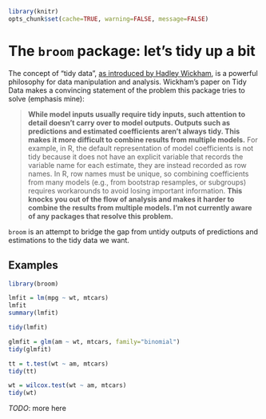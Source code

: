<!--
%\VignetteEngine{knitr::knitr}
%\VignetteIndexEntry{Introduction to broom}
-->

```r
library(knitr)
opts_chunk$set(cache=TRUE, warning=FALSE, message=FALSE)
```

The `broom` package: let's tidy up a bit
========================================

The concept of "tidy data", [as introduced by Hadley Wickham](http://vita.had.co.nz/papers/tidy-data.html), is a powerful philosophy for data manipulation and analysis. Wickham's paper on Tidy Data makes a convincing statement of the problem this package tries to solve (emphasis mine):

> **While model inputs usually require tidy inputs, such attention to detail doesn't carry over to model outputs. Outputs such as predictions and estimated coefficients aren't always tidy. This makes it more difficult to combine results from multiple models.** For example, in R, the default representation of model coefficients is not tidy because it does not have an explicit variable that records the variable name for each estimate, they are instead recorded as row names. In R, row names must be unique, so combining coefficients from many models (e.g., from bootstrap resamples, or subgroups) requires workarounds to avoid losing important information. **This knocks you out of the flow of analysis and makes it harder to combine the results from multiple models. I'm not currently aware of any packages that resolve this problem.**

`broom` is an attempt to bridge the gap from untidy outputs of predictions and estimations to the tidy data we want.

Examples
--------

```r
library(broom)
```

```r
lmfit = lm(mpg ~ wt, mtcars)
lmfit
summary(lmfit)
```

```r
tidy(lmfit)
```

```r
glmfit = glm(am ~ wt, mtcars, family="binomial")
tidy(glmfit)
```


```r
tt = t.test(wt ~ am, mtcars)
tidy(tt)
```

```r
wt = wilcox.test(wt ~ am, mtcars)
tidy(wt)
```

*TODO*: more here
